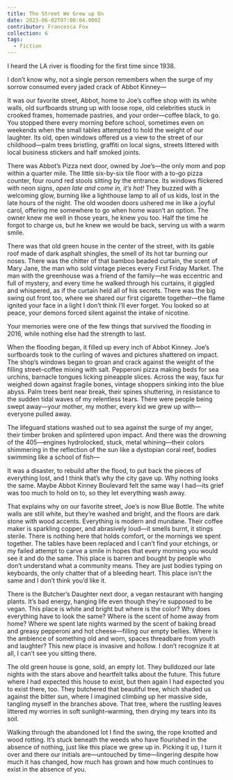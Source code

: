 ```yaml
---
title: The Street We Grew up On
date: 2023-06-02T07:00:04.000Z
contributor: Francesca Fox
collection: 6
tags:
  - Fiction
---
```


I heard the LA river is flooding for the first time since 1938. 

I don’t know why, not a single person remembers when the surge of my sorrow consumed every jaded crack of Abbot Kinney— 

It was our favorite street, Abbot, home to Joe’s coffee shop with its white walls, old surfboards strung up with loose rope, old celebrities stuck in crooked frames, homemade pastries, and your order—coffee black, to go. You stopped there every morning before school, sometimes even on weekends when the small tables attempted to hold the weight of our laughter. Its old, open windows offered us a view to the street of our childhood—palm trees bristling, graffiti on local signs, streets littered with local business stickers and half smoked joints.

There was Abbot’s Pizza next door, owned by Joe’s—the only mom and pop within a quarter mile. The little six-by-six tile floor with a to-go pizza counter, four round red stools sitting by the entrance. Its windows flickered with neon signs, *open late and come in, it’s hot!* They buzzed with a welcoming glow, burning like a lighthouse lamp to all of us kids, lost in the late hours of the night. The old wooden doors ushered me in like a joyful carol, offering me somewhere to go when home wasn’t an option. The owner knew me well in those years, he knew you too. Half the time he forgot to charge us, but he knew we would be back, serving us with a warm smile. 

There was that old green house in the center of the street, with its gable roof made of dark asphalt shingles, the smell of its hot tar burning our noses. There was the chitter of that bamboo beaded curtain, the scent of Mary Jane, the man who sold vintage pieces every First Friday Market. The man with the greenhouse was a friend of the family—he was eccentric and full of mystery, and every time he walked through his curtains, it giggled and whispered, as if the curtain held all of his secrets. There was the big swing out front too, where we shared our first cigarette together—the flame ignited your face in a light I don’t think I’ll ever forget. You looked so at peace, your demons forced silent against the intake of nicotine. 

Your memories were one of the few things that survived the flooding in 2016, while nothing else had the strength to last. 

When the flooding began, it filled up every inch of Abbot Kinney. Joe’s surfboards took to the curling of waves and pictures shattered on impact. The shop’s windows began to groan and crack against the weight of the filling street–coffee mixing with salt. Pepperoni pizza making beds for sea urchins, barnacle tongues licking pineapple slices. Across the way, faux fur weighed down against fragile bones, vintage shoppers sinking into the blue abyss. Palm trees bent near break, their spines shuttering, in resistance to the sudden tidal waves of my relentless tears. There were people being swept away—your mother, my mother, every kid we grew up with—everyone pulled away.

The lifeguard stations washed out to sea against the surge of my anger, their timber broken and splintered upon impact. And there was the drowning of the 405—engines hydrolocked, stuck, metal whining—their colors shimmering in the reflection of the sun like a dystopian coral reef, bodies swimming like a school of fish—

It was a disaster, to rebuild after the flood, to put back the pieces of everything lost, and I think that’s why the city gave up. Why nothing looks the same. Maybe Abbot Kinney Boulevard felt the same way I had—its grief was too much to hold on to, so they let everything wash away.

That explains why on our favorite street, Joe’s is now Blue Bottle. The white walls are still white, but they’re washed and bright, and the floors are dark stone with wood accents. Everything is modern and mundane. Their coffee maker is sparkling copper, and abrasively loud—it smells burnt, it stings sterile. There is nothing here that holds comfort, or the mornings we spent together. The tables have been replaced and I can’t find your etchings, or my failed attempt to carve a smile in hopes that every morning you would see it and do the same. This place is barren and bought by people who don’t understand what a community means. They are just bodies typing on keyboards, the only chatter that of a bleeding heart. This place isn’t the same and I don’t think you’d like it. 

There is the Butcher’s Daughter next door, a vegan restaurant with hanging plants. It’s bad energy, hanging life even though they’re supposed to be vegan. This place is white and bright but where is the color? Why does everything have to look the same? Where is the scent of home away from home? Where we spent late nights warmed by the scent of baking bread and greasy pepperoni and hot cheese—filling our empty bellies. Where is the ambience of something old and worn, spaces threadbare from youth and laughter? This new place is invasive and hollow. I don’t recognize it at all, I can’t see you sitting there.

The old green house is gone, sold, an empty lot. They bulldozed our late nights with the stars above and heartfelt talks about the future. This future where I had expected this house to exist, but then again I had expected you to exist there, too. They butchered that beautiful tree, which shaded us against the bitter sun, where I imagined climbing up her massive side, tangling myself in the branches above. That tree, where the rustling leaves littered my worries in soft sunlight–warming, then drying my tears into its soil. 

Walking through the abandoned lot I find the swing, the rope knotted and wood rotting. It’s stuck beneath the weeds who have flourished in the absence of nothing, just like this place we grew up in. Picking it up, I turn it over and there our initials are—untouched by time—lingering despite how much it has changed, how much has grown and how much continues to exist in the absence of you.
